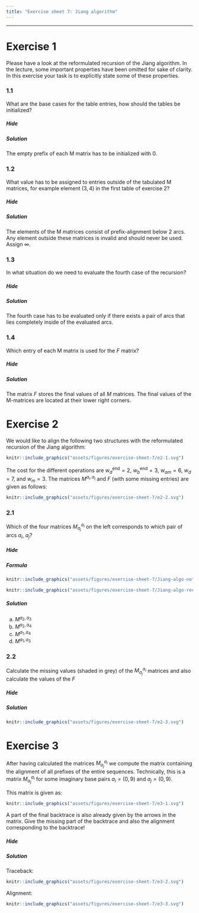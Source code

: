 ```yaml
---
title: "Exercise sheet 7: Jiang algorithm"
---
```



---------------------------------

# Exercise 1

<!--- --------------------------------- -->

::: {.question data-latex=""}

Please have a look at the reformulated recursion of the Jiang algorithm.
In the lecture, some important properties have been omitted for sake of clarity.
In this exercise your task is to explicitly state some of these properties.

:::

<!--- --------------------------------- -->

### 1.1

::: {.question data-latex=""}

What are the base cases for the table entries, how should the tables be initialized?

:::

#### {.tabset}

##### Hide

##### Solution

::: {.answer data-latex=""}

The empty prefix of each M matrix has to be initialized with 0.

:::

#### {-}

<!--- --------------------------------- -->

### 1.2

::: {.question data-latex=""}

What value has to be assigned to entries outside of the tabulated M matrices, for example element $(3,4)$ in the first table of exercise 2?

:::

#### {.tabset}

##### Hide

##### Solution

::: {.answer data-latex=""}

The elements of the M matrices consist of prefix-alignment below 2 arcs.
Any element outside these matrices is invalid and should never be used. Assign $\infty$.

:::

#### {-}

<!--- --------------------------------- -->

### 1.3

::: {.question data-latex=""}

In what situation do we need to evaluate the fourth case of the recursion?

:::

#### {.tabset}

##### Hide

##### Solution

::: {.answer data-latex=""}

The fourth case has to be evaluated only if there exists a pair of arcs that lies completely inside of the evaluated arcs.

:::

#### {-}

<!--- --------------------------------- -->

### 1.4

::: {.question data-latex=""}

Which entry of each M matrix is used for the $F$ matrix?

:::

#### {.tabset}

##### Hide

##### Solution

::: {.answer data-latex=""}

The matrix $F$ stores the final values of all $M$ matrices. The final values of the M-matrices are located at their lower right corners.

:::

#### {-}

<!--- --------------------------------- -->

# Exercise 2

<!--- --------------------------------- -->

::: {.question data-latex=""}

We would like to align the following two structures with the reformulated recursion of the Jiang algorithm:

```r
knitr::include_graphics("assets/figures/exercise-sheet-7/e2-1.svg")
```

The cost for the different operations are $w_d^{\text{end}}=2$, $w_b^{\text{end}}=3$, $w_{am}=6$, $w_d=7$, and $w_m=3$.
The matrices $M^{a_i,a_j}$ and $F$ (with some missing entries) are given as follows:

```r
knitr::include_graphics("assets/figures/exercise-sheet-7/e2-2.svg")
```

:::

<!--- --------------------------------- -->

### 2.1

::: {.question data-latex=""}

Which of the four matrices $M^{a_i}_{a_j}$ on the left corresponds to which pair of arcs $a_i$, $a_j$?

:::

#### {.tabset}

##### Hide

##### Formula

::: {.answer data-latex=""}

```r
knitr::include_graphics("assets/figures/exercise-sheet-7/Jiang-algo-notation.pdf.png")
```

```r
knitr::include_graphics("assets/figures/exercise-sheet-7/Jiang-algo-recursion.png")
```

:::



##### Solution

::: {.answer data-latex=""}

a. $M^{a_2,a_3}$
b. $M^{a_2,a_4}$
c. $M^{a_1,a_4}$
d. $M^{a_1,a_3}$

:::

#### {-}

<!--- --------------------------------- -->

### 2.2

::: {.question data-latex=""}

Calculate the missing values (shaded in grey) of the $M^{a_i}_{a_j}$ matrices and also calculate the values of the $F$

:::

#### {.tabset}

##### Hide

##### Solution

::: {.answer data-latex=""}

```r
knitr::include_graphics("assets/figures/exercise-sheet-7/e2-3.svg")
```

:::

#### {-}

<!--- --------------------------------- -->

# Exercise 3

<!--- --------------------------------- -->

::: {.question data-latex=""}

After having calculated the matrices $M^{a_i}_{a_j}$ we compute the matrix containing the alignment of all prefixes of the entire sequences.
Technically, this is a matrix $M^{a_i}_{a_j}$ for some imaginary base pairs $a_i=(0,9)$ and $a_j=(0,9)$.

This matrix is given as:

```r
knitr::include_graphics("assets/figures/exercise-sheet-7/e3-1.svg")
```

A part of the final backtrace is also already given by the arrows in the matrix.
Give the missing part of the backtrace and also the alignment corresponding to the backtrace!

:::

#### {.tabset}

##### Hide

##### Solution

::: {.answer data-latex=""}

Traceback:

```r
knitr::include_graphics("assets/figures/exercise-sheet-7/e3-2.svg")
```

Alignment:

```r
knitr::include_graphics("assets/figures/exercise-sheet-7/e3-3.svg")
```

:::

#### {-}

<!--- --------------------------------- -->

